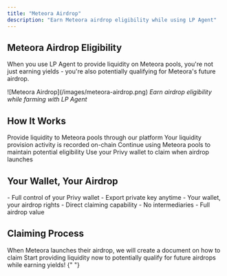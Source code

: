 ```yaml
---
title: "Meteora Airdrop"
description: "Earn Meteora airdrop eligibility while using LP Agent"
---
```


## Meteora Airdrop Eligibility

When you use LP Agent to provide liquidity on Meteora pools, you're not just earning yields - you're also potentially qualifying for Meteora's future airdrop.

<Frame>
  ![Meteora Airdrop](/images/meteora-airdrop.png)
  <em>Earn airdrop eligibility while farming with LP Agent</em>
</Frame>

## How It Works

<Steps>
  <Step title="Use LP Agent">
    Provide liquidity to Meteora pools through our platform
  </Step>
  <Step title="Accumulate Activity">
    Your liquidity provision activity is recorded on-chain
  </Step>
  <Step title="Stay Eligible">
    Continue using Meteora pools to maintain potential eligibility
  </Step>
  <Step title="Claim When Ready">
    Use your Privy wallet to claim when airdrop launches
  </Step>
</Steps>

## Your Wallet, Your Airdrop

<CardGroup cols={2}>
  <Card title="Self-Custodial Wallet" icon="wallet">
    - Full control of your Privy wallet - Export private key anytime - Your
    wallet, your airdrop rights
  </Card>
  <Card title="Easy Claiming" icon="gift">
    - Direct claiming capability - No intermediaries - Full airdrop value
  </Card>
</CardGroup>

## Claiming Process

<Note>
  When Meteora launches their airdrop, we will create a document on how to claim
</Note>

<Card title="Start Earning" icon="rocket" href="/quickstart">
  Start providing liquidity now to potentially qualify for future airdrops while
  earning yields!
</Card>{" "}
